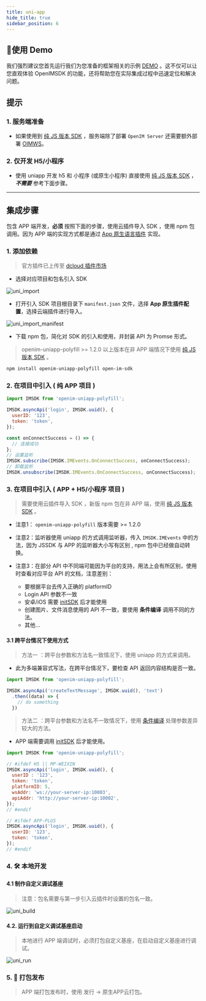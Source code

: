```yaml
---
title: uni-app
hide_title: true
sidebar_position: 6
---
```


## 🚀使用 Demo
我们强烈建议您首先运行我们为您准备的框架相关的示例 [DEMO](https://github.com/openimsdk/open-im-uniapp-demo) 。这不仅可以让您直观体验 OpenIMSDK 的功能，还将帮助您在实际集成过程中迅速定位和解决问题。

## 提示

### 1. 服务端准备

- 如果使用到 [纯 JS 版本 SDK](docs/sdks/quickstart/miniProgram.mdx) ，服务端除了部署 `OpenIM Server` 还需要额外部署 [OIMWS](https://github.com/openim-sigs/oimws)。

### 2. 仅开发 H5/小程序

- 使用 uniapp 开发 h5 和 小程序 (或原生小程序) 直接使用 [纯 JS 版本 SDK](docs/sdks/quickstart/miniProgram.mdx) ，***不需要*** 参考下面步骤。

---

## 集成步骤

包含 APP 端开发，**必须** 按照下面的步骤，使用云插件导入 SDK ，使用 npm 包调用。因为 APP 端的实现方式都是通过 [App 原生语言插件](https://uniapp.dcloud.net.cn/plugin/native-plugin.html) 实现。

### 1. 添加依赖

> 官方插件已上传至 [dcloud 插件市场](https://ext.dcloud.net.cn/plugin?id=6577)

- 选择对应项目和包名引入 SDK

![uni_import](./assets/uni_import.png)

- 打开引入 SDK 项目根目录下 `manifest.json` 文件，选择 **App 原生插件配置**，选择云端插件进行导入。

![uni_import_manifest](./assets/uni_import_manifest.png)

- 下载 npm 包，简化对 SDK 的引入和使用，并封装 API 为 Promse 形式。

> openim-uniapp-polyfill >= 1.2.0 以上版本在非 APP 端情况下使用 [纯 JS 版本 SDK](docs/sdks/quickstart/miniProgram.mdx) 。

```bash
npm install openim-uniapp-polyfill open-im-sdk
```

### 2. 在项目中引入 ( 纯 APP 项目 )

```javascript
import IMSDK from 'openim-uniapp-polyfill';

IMSDK.asyncApi('login', IMSDK.uuid(), {
  userID: '123',
  token: 'token',
});

const onConnectSuccess = () => {
  // 连接成功
};
// 设置监听
IMSDK.subscribe(IMSDK.IMEvents.OnConnectSuccess, onConnectSuccess);
// 卸载监听
IMSDK.unsubscribe(IMSDK.IMEvents.OnConnectSuccess, onConnectSuccess);
```

### 3. 在项目中引入 ( APP + H5/小程序 项目 )

> 需要使用云插件导入 SDK ，新版 npm 包在非 APP 端，使用 [纯 JS 版本 SDK](docs/sdks/quickstart/miniProgram.mdx) 。

- 注意1： `openim-uniapp-polyfill` 版本需要 >= 1.2.0

- 注意2：监听器使用 uniapp 的方式调用监听器，传入 `IMSDK.IMEvents` 中的方法，因为 JSSDK 与 APP 的监听器大小写有区别 , npm 包中已经做自动转换。

- 注意3：在部分 API 中不同端可能因为平台的支持，用法上会有所区别，使用时查看对应平台 API 的文档，注意差别：
  - 要根据平台去传入正确的 platformID
  - Login API 参数不一致
  - 安卓/iOS 需要 [initSDK](docs/sdks/api/initialization/initSDK.mdx) 后才能使用
  - 创建图片、文件消息使用的 API 不一致，要使用 **条件编译** 调用不同的方法。
  - 其他...

#### 3.1 跨平台情况下使用方式

> 方法一 ：跨平台参数和方法名一致情况下，使用 uniapp 的方式来调用。

- 此为多端兼容式写法，在跨平台情况下，要检查 API 返回内容结构是否一致。

```javascript
import IMSDK from 'openim-uniapp-polyfill';

IMSDK.asyncApi('createTextMessage', IMSDK.uuid(), 'text')
  .then((data) => {
    // do something
  })
```

> 方法二 ：跨平台参数和方法名不一致情况下，使用 [条件编译](https://uniapp.dcloud.net.cn/tutorial/platform.html) 处理参数差异较大的方法。

- APP 端需要调用 [initSDK](docs/sdks/api/initialization/initSDK.mdx) 后才能使用。

```javascript
import IMSDK from 'openim-uniapp-polyfill';

// #ifdef H5 || MP-WEIXIN
IMSDK.asyncApi('login', IMSDK.uuid(), {
  userID : '123',
  token: 'token',
  platformID: 5,
  wsAddr: 'ws://your-server-ip:10003',
  apiAddr: 'http://your-server-ip:10002',
});
// #endif

// #ifdef APP-PLUS
IMSDK.asyncApi('login', IMSDK.uuid(), {
  userID: '123',
  token: 'token',
});
// #endif
```

### 4. 🛠️ 本地开发

#### 4.1 制作自定义调试基座

> 注意：包名需要与第一步引入云插件时设置的包名一致。

![uni_build](./assets/uni_build.png)

#### 4.2. 运行到自定义调试基座启动

> 本地进行 APP 端调试时，必须打包自定义基座，在启动自定义基座进行调试。

![uni_run](./assets/uni_run.png)

### 5. 🚀 打包发布

> APP 端打包发布时，使用 发行 -> 原生APP云打包。
